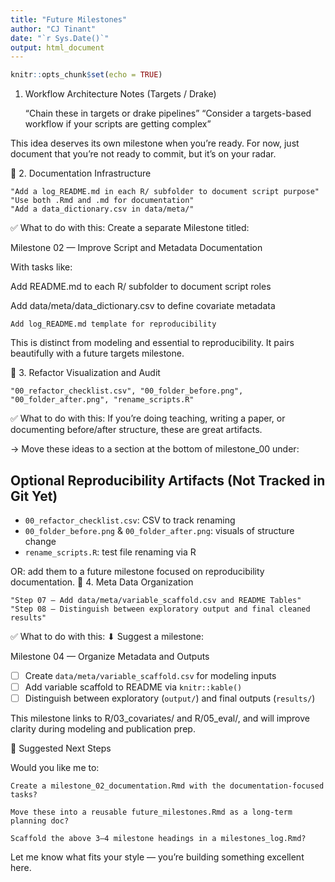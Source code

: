 ```yaml
---
title: "Future Milestones"
author: "CJ Tinant"
date: "`r Sys.Date()`"
output: html_document
---
```


```r
knitr::opts_chunk$set(echo = TRUE)
```

1. Workflow Architecture Notes (Targets / Drake)

    "Chain these in targets or drake pipelines"
    "Consider a targets-based workflow if your scripts are getting complex"

This idea deserves its own milestone when you're ready. For now, just document that you're not ready to commit, but it's on your radar.

🔹 2. Documentation Infrastructure

    "Add a log_README.md in each R/ subfolder to document script purpose"
    "Use both .Rmd and .md for documentation"
    "Add a data_dictionary.csv in data/meta/"

✅ What to do with this: Create a separate Milestone titled:

Milestone 02 — Improve Script and Metadata Documentation

With tasks like:

Add README.md to each R/ subfolder to document script roles

Add data/meta/data_dictionary.csv to define covariate metadata

    Add log_README.md template for reproducibility

This is distinct from modeling and essential to reproducibility. It pairs beautifully with a future targets milestone.

🔹 3. Refactor Visualization and Audit

    "00_refactor_checklist.csv", "00_folder_before.png", "00_folder_after.png", "rename_scripts.R"

✅ What to do with this: If you're doing teaching, writing a paper, or documenting before/after structure, these are great artifacts.

→ Move these ideas to a section at the bottom of milestone_00 under:

## Optional Reproducibility Artifacts (Not Tracked in Git Yet)

- `00_refactor_checklist.csv`: CSV to track renaming
- `00_folder_before.png` & `00_folder_after.png`: visuals of structure change
- `rename_scripts.R`: test file renaming via R

OR: add them to a future milestone focused on reproducibility documentation.
🔹 4. Meta Data Organization

    "Step 07 — Add data/meta/variable_scaffold.csv and README Tables"
    "Step 08 — Distinguish between exploratory output and final cleaned results"

✅ What to do with this:
⬇ Suggest a milestone:

Milestone 04 — Organize Metadata and Outputs

- [ ] Create `data/meta/variable_scaffold.csv` for modeling inputs
- [ ] Add variable scaffold to README via `knitr::kable()`
- [ ] Distinguish between exploratory (`output/`) and final outputs (`results/`)

This milestone links to R/03_covariates/ and R/05_eval/, and will improve clarity during modeling and publication prep.

🧱 Suggested Next Steps

Would you like me to:

    Create a milestone_02_documentation.Rmd with the documentation-focused tasks?

    Move these into a reusable future_milestones.Rmd as a long-term planning doc?

    Scaffold the above 3–4 milestone headings in a milestones_log.Rmd?

Let me know what fits your style — you're building something excellent here.